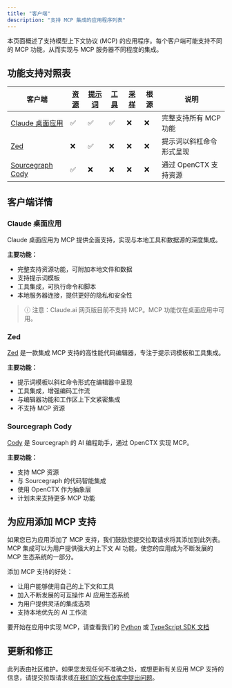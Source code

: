 ```yaml
---
title: "客户端"
description: "支持 MCP 集成的应用程序列表"
---
```


本页面概述了支持模型上下文协议 (MCP) 的应用程序。每个客户端可能支持不同的 MCP 功能，从而实现与 MCP 服务器不同程度的集成。

## 功能支持对照表
| 客户端                     | [资源] | [提示词] | [工具] | [采样] | 根源 | 说明                                             |
|---------------------------|---------|----------|--------|--------|------|--------------------------------------------------|
| [Claude 桌面应用][Claude]    | ✅      | ✅        | ✅     | ❌     | ❌    | 完整支持所有 MCP 功能                             |
| [Zed][Zed]                | ❌      | ✅        | ❌     | ❌     | ❌    | 提示词以斜杠命令形式呈现                           |
| [Sourcegraph Cody][Cody]  | ✅      | ❌        | ❌     | ❌     | ❌    | 通过 OpenCTX 支持资源                             |

[Claude]: https://claude.ai/download
[Zed]: https://zed.dev
[Cody]: https://sourcegraph.com/cody
[资源]: https://modelcontextprotocol.io/docs/concepts/resources
[提示词]: https://modelcontextprotocol.io/docs/concepts/prompts
[工具]: https://modelcontextprotocol.io/docs/concepts/tools
[采样]: https://modelcontextprotocol.io/docs/concepts/sampling

## 客户端详情

### Claude 桌面应用
Claude 桌面应用为 MCP 提供全面支持，实现与本地工具和数据源的深度集成。

**主要功能：**
- 完整支持资源功能，可附加本地文件和数据
- 支持提示词模板
- 工具集成，可执行命令和脚本
- 本地服务器连接，提供更好的隐私和安全性

> ⓘ 注意：Claude.ai 网页版目前不支持 MCP。MCP 功能仅在桌面应用中可用。

### Zed
[Zed](https://zed.dev/docs/assistant/model-context-protocol) 是一款集成 MCP 支持的高性能代码编辑器，专注于提示词模板和工具集成。

**主要功能：**
- 提示词模板以斜杠命令形式在编辑器中呈现
- 工具集成，增强编码工作流
- 与编辑器功能和工作区上下文紧密集成
- 不支持 MCP 资源

### Sourcegraph Cody
[Cody](https://openctx.org/docs/providers/modelcontextprotocol) 是 Sourcegraph 的 AI 编程助手，通过 OpenCTX 实现 MCP。

**主要功能：**
- 支持 MCP 资源
- 与 Sourcegraph 的代码智能集成
- 使用 OpenCTX 作为抽象层
- 计划未来支持更多 MCP 功能

## 为应用添加 MCP 支持

如果您已为应用添加了 MCP 支持，我们鼓励您提交拉取请求将其添加到此列表。MCP 集成可以为用户提供强大的上下文 AI 功能，使您的应用成为不断发展的 MCP 生态系统的一部分。

添加 MCP 支持的好处：
- 让用户能够使用自己的上下文和工具
- 加入不断发展的可互操作 AI 应用生态系统
- 为用户提供灵活的集成选项
- 支持本地优先的 AI 工作流

要开始在应用中实现 MCP，请查看我们的 [Python](https://github.com/modelcontextprotocol/python-sdk) 或 [TypeScript SDK 文档](https://github.com/modelcontextprotocol/typescript-sdk)

## 更新和修正

此列表由社区维护。如果您发现任何不准确之处，或想更新有关应用 MCP 支持的信息，请提交拉取请求或[在我们的文档仓库中提出问题](https://github.com/modelcontextprotocol/docs/issues)。